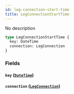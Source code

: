 ```yaml
---
id: leg-connection-start-time
title: LegConnectionStartTime
---
```


No description

```graphql
type LegConnectionStartTime {
  key: DateTime
  connection: LegConnection
}
```

### Fields

#### `key` ([`DateTime`](/v1/scalars/date-time))

#### `connection` ([`LegConnection`](/v1/objects/leg-connection))
